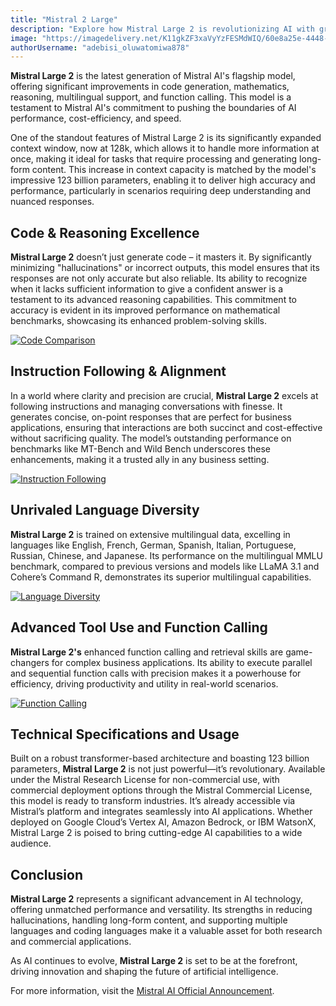 ```yaml
---
title: "Mistral 2 Large"
description: "Explore how Mistral Large 2 is revolutionizing AI with groundbreaking performance and innovation."
image: "https://imagedelivery.net/K11gkZF3xaVyYzFESMdWIQ/60e8a25e-4448-48ad-94b1-b5cced1d1300/full"
authorUsername: "adebisi_oluwatomiwa878"
---
```


**Mistral Large 2** is the latest generation of Mistral AI's flagship model, offering significant improvements in code generation, mathematics, reasoning, multilingual support, and function calling. This model is a testament to Mistral AI's commitment to pushing the boundaries of AI performance, cost-efficiency, and speed.

One of the standout features of Mistral Large 2 is its significantly expanded context window, now at 128k, which allows it to handle more information at once, making it ideal for tasks that require processing and generating long-form content. This increase in context capacity is matched by the model's impressive 123 billion parameters, enabling it to deliver high accuracy and performance, particularly in scenarios requiring deep understanding and nuanced responses.


## Code & Reasoning Excellence

**Mistral Large 2** doesn’t just generate code – it masters it. By significantly minimizing "hallucinations" or incorrect outputs, this model ensures that its responses are not only accurate but also reliable. Its ability to recognize when it lacks sufficient information to give a confident answer is a testament to its advanced reasoning capabilities. This commitment to accuracy is evident in its improved performance on mathematical benchmarks, showcasing its enhanced problem-solving skills.

[![Code Comparison](https://res.cloudinary.com/dqvd8otcz/image/upload/v1722411449/code_reasoning_hc9vk1.png)](https://mistral.ai/news/mistral-large-2407/)

## Instruction Following & Alignment
In a world where clarity and precision are crucial, **Mistral Large 2**  excels at following instructions and managing conversations with finesse. It generates concise, on-point responses that are perfect for business applications, ensuring that interactions are both succinct and cost-effective without sacrificing quality. The model’s outstanding performance on benchmarks like MT-Bench and Wild Bench underscores these enhancements, making it a trusted ally in any business setting.

[![Instruction Following](https://res.cloudinary.com/dqvd8otcz/image/upload/v1722411448/instruction_fngtrj.png)](https://mistral.ai/news/mistral-large-2407/)

## Unrivaled Language Diversity
**Mistral Large 2** is trained on extensive multilingual data, excelling in languages like English, French, German, Spanish, Italian, Portuguese, Russian, Chinese, and Japanese. Its performance on the multilingual MMLU benchmark, compared to previous versions and models like LLaMA 3.1 and Cohere’s Command R, demonstrates its superior multilingual capabilities.

[![Language Diversity](https://res.cloudinary.com/dqvd8otcz/image/upload/v1722411448/language_l3r3td.png)](https://mistral.ai/news/mistral-large-2407/)


## Advanced Tool Use and Function Calling
**Mistral Large 2's** enhanced function calling and retrieval skills are game-changers for complex business applications. Its ability to execute parallel and sequential function calls with precision makes it a powerhouse for efficiency, driving productivity and utility in real-world scenarios.

[![Function Calling](https://res.cloudinary.com/dqvd8otcz/image/upload/v1722411448/function-calling_akg7vu.png)](https://mistral.ai/news/mistral-large-2407/)

## Technical Specifications and Usage
Built on a robust transformer-based architecture and boasting 123 billion parameters, **Mistral Large 2** is not just powerful—it’s revolutionary. Available under the Mistral Research License for non-commercial use, with commercial deployment options through the Mistral Commercial License, this model is ready to transform industries. It’s already accessible via Mistral’s platform and integrates seamlessly into AI applications. Whether deployed on Google Cloud’s Vertex AI, Amazon Bedrock, or IBM WatsonX, Mistral Large 2 is poised to bring cutting-edge AI capabilities to a wide audience.

## Conclusion
**Mistral Large 2** represents a significant advancement in AI technology, offering unmatched performance and versatility. Its strengths in reducing hallucinations, handling long-form content, and supporting multiple languages and coding languages make it a valuable asset for both research and commercial applications. 

As AI continues to evolve, **Mistral Large 2** is set to be at the forefront, driving innovation and shaping the future of artificial intelligence.

For more information, visit the [Mistral AI Official Announcement](https://mistral.ai/news/mistral-large-2407/).
